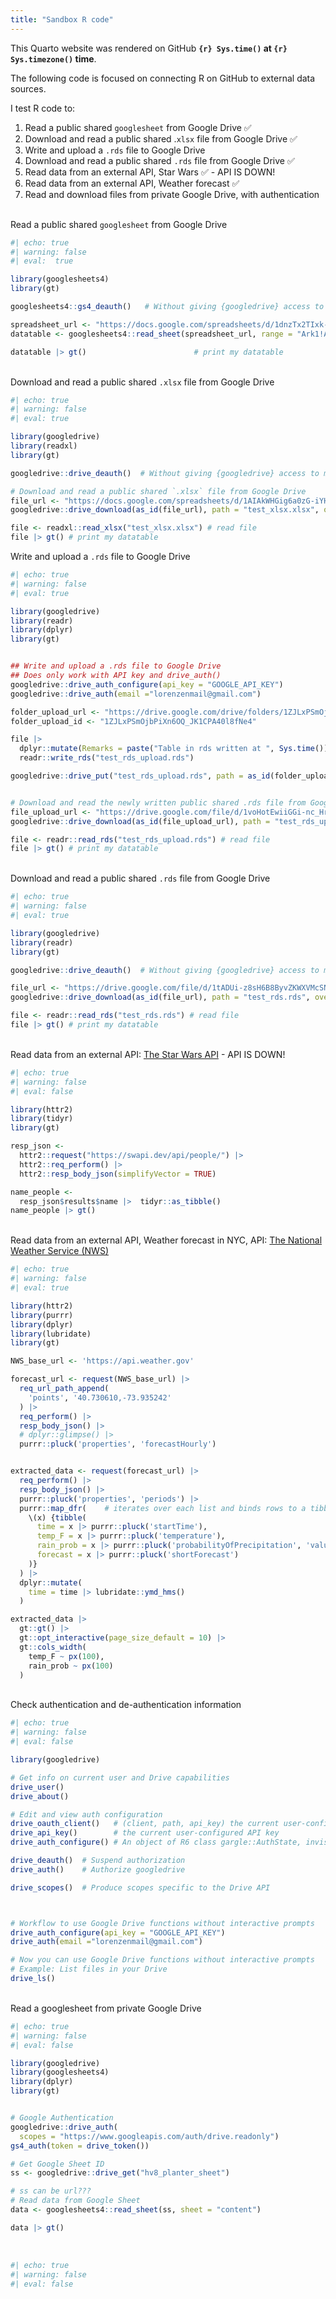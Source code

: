 ```yaml
---
title: "Sandbox R code"
---
```


This Quarto website was rendered on GitHub **`{r} Sys.time()` at `{r} Sys.timezone()` time**.

The following code is focused on connecting R on GitHub to external data sources.

I test R code to:

1. Read a public shared `googlesheet` from Google Drive ✅ 
1. Download and read a public shared .`xlsx` file from Google Drive ✅ 
1. Write and upload a `.rds` file to Google Drive
1. Download and read a public shared `.rds` file from Google Drive ✅ 
1. Read data from an external API, Star Wars ✅  - API IS DOWN!
1. Read data from an external API, Weather forecast ✅ 
1. Read and download files from private Google Drive, with authentication



\
Read a public shared `googlesheet` from Google Drive
```r
#| echo: true
#| warning: false
#| eval:  true

library(googlesheets4)
library(gt)

googlesheets4::gs4_deauth()   # Without giving {googledrive} access to my Google account

spreadsheet_url <- "https://docs.google.com/spreadsheets/d/1dnzTx2TIxk-QpoWNz08Jr_e4F2rZ4mDBgphzq9lwdYM/edit?usp=drive_link"
datatable <- googlesheets4::read_sheet(spreadsheet_url, range = "Ark1!A1:D5")

datatable |> gt()                        # print my datatable
```

\
Download and read a public shared `.xlsx` file from Google Drive\
```r
#| echo: true
#| warning: false
#| eval: true

library(googledrive)
library(readxl)
library(gt)

googledrive::drive_deauth()  # Without giving {googledrive} access to my Google account

# Download and read a public shared `.xlsx` file from Google Drive
file_url <- "https://docs.google.com/spreadsheets/d/1AIAkWHGig6a0zG-iYH0Lj9PC2fLmfja5/edit?usp=drive_link&ouid=110726128853064340139&rtpof=true&sd=true"
googledrive::drive_download(as_id(file_url), path = "test_xlsx.xlsx", overwrite = TRUE) # download file

file <- readxl::read_xlsx("test_xlsx.xlsx") # read file
file |> gt() # print my datatable

```

Write and upload a `.rds` file to Google Drive
```r
#| echo: true
#| warning: false
#| eval: true

library(googledrive)
library(readr)
library(dplyr)
library(gt)


## Write and upload a .rds file to Google Drive
## Does only work with API key and drive_auth()
googledrive::drive_auth_configure(api_key = "GOOGLE_API_KEY")
googledrive::drive_auth(email ="lorenzenmail@gmail.com")

folder_upload_url <- "https://drive.google.com/drive/folders/1ZJLxPSmOjbPiXn6OQ_JK1CPA40l8fNe4?usp=drive_link"
folder_upload_id <- "1ZJLxPSmOjbPiXn6OQ_JK1CPA40l8fNe4"

file |> 
  dplyr::mutate(Remarks = paste("Table in rds written at ", Sys.time())) |>
  readr::write_rds("test_rds_upload.rds")

googledrive::drive_put("test_rds_upload.rds", path = as_id(folder_upload_id)) # upload file


# Download and read the newly written public shared .rds file from Google Drive
file_upload_url <- "https://drive.google.com/file/d/1voHotEwiiGGi-nc_HrMkw6Cmitw007wG/view?usp=drive_link"
googledrive::drive_download(as_id(file_upload_url), path = "test_rds_upload.rds", overwrite = TRUE) # download file again

file <- readr::read_rds("test_rds_upload.rds") # read file
file |> gt() # print my datatable

```



\
Download and read a public shared `.rds` file from Google Drive
```r
#| echo: true
#| warning: false
#| eval: true

library(googledrive)
library(readr)
library(gt)

googledrive::drive_deauth()  # Without giving {googledrive} access to my Google account

file_url <- "https://drive.google.com/file/d/1tADUi-z8sH6B8ByvZKWXVMcSNVQUP2_H/view?usp=drive_link"
googledrive::drive_download(as_id(file_url), path = "test_rds.rds", overwrite = TRUE) # download file

file <- readr::read_rds("test_rds.rds") # read file
file |> gt() # print my datatable
```

\
Read data from an external API: [The Star Wars API](https://swapi.dev/) - API IS DOWN!
```r
#| echo: true
#| warning: false
#| eval: false

library(httr2)
library(tidyr)
library(gt)

resp_json <- 
  httr2::request("https://swapi.dev/api/people/") |>
  httr2::req_perform() |>
  httr2::resp_body_json(simplifyVector = TRUE)

name_people <- 
  resp_json$results$name |>  tidyr::as_tibble()
name_people |> gt()
```


\
Read data from an external API, Weather forecast in NYC, API: [The National Weather Service (NWS)](https://api.weather.gov)
```r
#| echo: true
#| warning: false
#| eval: true

library(httr2)
library(purrr)
library(dplyr)
library(lubridate)
library(gt)

NWS_base_url <- 'https://api.weather.gov'

forecast_url <- request(NWS_base_url) |> 
  req_url_path_append(
    'points', '40.730610,-73.935242'
  ) |> 
  req_perform() |> 
  resp_body_json() |> 
  # dplyr::glimpse() |> 
  purrr::pluck('properties', 'forecastHourly')


extracted_data <- request(forecast_url) |> 
  req_perform() |>
  resp_body_json() |> 
  purrr::pluck('properties', 'periods') |> 
  purrr::map_dfr(    # iterates over each list and binds rows to a tibble
    \(x) {tibble(
      time = x |> purrr::pluck('startTime'),
      temp_F = x |> purrr::pluck('temperature'),
      rain_prob = x |> purrr::pluck('probabilityOfPrecipitation', 'value'),
      forecast = x |> purrr::pluck('shortForecast')
    )}
  ) |> 
  dplyr::mutate(
    time = time |> lubridate::ymd_hms()
  )

extracted_data |> 
  gt::gt() |> 
  gt::opt_interactive(page_size_default = 10) |>
  gt::cols_width(
    temp_F ~ px(100),
    rain_prob ~ px(100)
  )
```


\
Check authentication and de-authentication information
```r
#| echo: true
#| warning: false
#| eval: false

library(googledrive)

# Get info on current user and Drive capabilities
drive_user() 
drive_about() 

# Edit and view auth configuration
drive_oauth_client()   # (client, path, api_key) the current user-configured OAuth client
drive_api_key()        # the current user-configured API key
drive_auth_configure() # An object of R6 class gargle::AuthState, invisibly

drive_deauth()  # Suspend authorization
drive_auth()    # Authorize googledrive

drive_scopes()  # Produce scopes specific to the Drive API



# Workflow to use Google Drive functions without interactive prompts
drive_auth_configure(api_key = "GOOGLE_API_KEY")  
drive_auth(email ="lorenzenmail@gmail.com")

# Now you can use Google Drive functions without interactive prompts
# Example: List files in your Drive
drive_ls()
```

\
Read a googlesheet from private Google Drive
```r
#| echo: true
#| warning: false
#| eval: false

library(googledrive)
library(googlesheets4)
library(dplyr)
library(gt)


# Google Authentication
googledrive::drive_auth(
  scopes = "https://www.googleapis.com/auth/drive.readonly")
gs4_auth(token = drive_token())

# Get Google Sheet ID
ss <- googledrive::drive_get("hv8_planter_sheet")

# ss can be url???
# Read data from Google Sheet
data <- googlesheets4::read_sheet(ss, sheet = "content")

data |> gt()
```

\

```r
#| echo: true
#| warning: false
#| eval: false




```